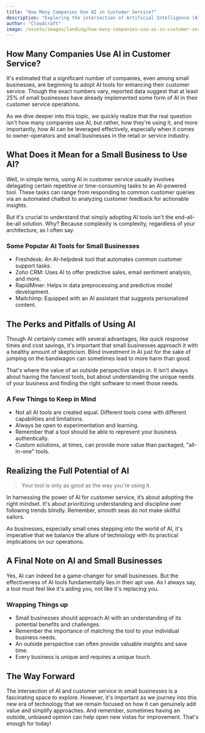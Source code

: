 ```yaml
---
title: "How Many Companies Use AI in Customer Service?"
description: "Exploring the intersection of Artificial Intelligence (AI) and customer service in small businesses."
author: "Cloudcraft"
image: /assets/images/landing/how-many-companies-use-ai-in-customer-service.jpg
---
```


## How Many Companies Use AI in Customer Service?

It's estimated that a significant number of companies, even among small businesses, are beginning to adopt AI tools for enhancing their customer service. Though the exact numbers vary, reported data suggest that at least 25% of small businesses have already implemented some form of AI in their customer service operations.

As we dive deeper into this topic, we quickly realize that the real question isn't how many companies use AI, but rather, how they're using it, and more importantly, how AI can be leveraged effectively, especially when it comes to owner-operators and small businesses in the retail or service industry.

<ServicesBlurb />

## What Does it Mean for a Small Business to Use AI?

Well, in simple terms, using AI in customer service usually involves delegating certain repetitive or time-consuming tasks to an AI-powered tool. These tasks can range from responding to common customer queries via an automated chatbot to analyzing customer feedback for actionable insights.

But it's crucial to understand that simply adopting AI tools isn't the end-all-be-all solution. Why? Because complexity is complexity, regardless of your architecture, as I often say.

### Some Popular AI Tools for Small Businesses

 * Freshdesk: An AI-helpdesk tool that automates common customer support tasks.
 * Zoho CRM: Uses AI to offer predictive sales, email sentiment analysis, and more.
 * RapidMiner: Helps in data preprocessing and predictive model development.
 * Mailchimp: Equipped with an AI assistant that suggests personalized content.

## The Perks and Pitfalls of Using AI

Though AI certainly comes with several advantages, like quick response times and cost savings, it's important that small businesses approach it with a healthy amount of skepticism. Blind investment in AI just for the sake of jumping on the bandwagon can sometimes lead to more harm than good.

That's where the value of an outside perspective steps in. It isn't always about having the fanciest tools, but about understanding the unique needs of your business and finding the right software to meet those needs.

### A Few Things to Keep in Mind

 * Not all AI tools are created equal. Different tools come with different capabilities and limitations.
 * Always be open to experimentation and learning.
 * Remember that a tool should be able to represent your business authentically.
 * Custom solutions, at times, can provide more value than packaged, "all-in-one" tools.

<GetStartedBlurb />

## Realizing the Full Potential of AI

<blockquote>Your tool is only as good as the way you're using it.</blockquote>

In harnessing the power of AI for customer service, it’s about adopting the right mindset. It's about prioritizing understanding and discipline over following trends blindly. Remember, smooth seas do not make skillful sailors.

As businesses, especially small ones stepping into the world of AI, it's imperative that we balance the allure of technology with its practical implications on our operations.

## A Final Note on AI and Small Businesses

Yes, AI can indeed be a game-changer for small businesses. But the effectiveness of AI tools fundamentally lies in their apt use. As I always say, a tool must feel like it's aiding you, not like it's replacing you.

### Wrapping Things up

 * Small businesses should approach AI with an understanding of its potential benefits and challenges.
 * Remember the importance of matching the tool to your individual business needs.
 * An outside perspective can often provide valuable insights and save time.
 * Every business is unique and requires a unique touch.

## The Way Forward

The intersection of AI and customer service in small businesses is a fascinating space to explore. However, it's important as we journey into this new era of technology that we remain focused on how it can genuinely add value and simplify approaches. And remember, sometimes having an outside, unbiased opinion can help open new vistas for improvement. That's enough for today!